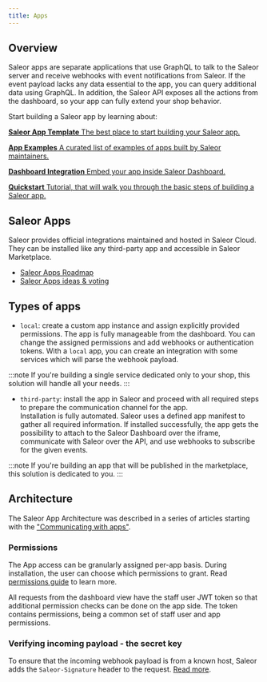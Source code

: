 ```yaml
---
title: Apps
---
```



## Overview

Saleor apps are separate applications that use GraphQL to talk to the Saleor server and receive webhooks with event notifications from Saleor. If the event payload lacks any data essential to the app, you can query additional data using GraphQL. In addition, the Saleor API exposes all the actions from the dashboard, so your app can fully extend your shop behavior.

Start building a Saleor app by learning about:

<CardGrid>

[**Saleor App Template** The best place to start building your Saleor app.](developer/extending/apps/developing-apps/app-template.mdx)

[**App Examples** A curated list of examples of apps built by Saleor maintainers.](developer/extending/apps/developing-apps/app-examples.mdx)

[**Dashboard Integration** Embed your app inside Saleor Dashboard.](developer/extending/apps/extending-dashboard-with-apps.mdx)

[**Quickstart** Tutorial, that will walk you through the basic steps of building a Saleor app.](developer/extending/apps/quickstart/getting-started.mdx)

</CardGrid>

## Saleor Apps

Saleor provides official integrations maintained and hosted in Saleor Cloud. They can be installed like any third-party app and accessible in Saleor Marketplace.

- [Saleor Apps Roadmap](https://github.com/orgs/saleor/projects/22)
- [Saleor Apps ideas & voting](https://github.com/saleor/apps/discussions)

## Types of apps

- `local`: create a custom app instance and assign explicitly provided permissions. The app is fully manageable from the dashboard. You can change the assigned permissions and add webhooks or authentication tokens. With a `local` app, you can create an integration with some services which will parse the webhook payload.

:::note
If you're building a single service dedicated only to your shop, this solution will handle all your needs.
:::

- `third-party`: install the app in Saleor and proceed with all required steps to prepare the communication channel for the app.  
  Installation is fully automated. Saleor uses a defined app manifest to gather all required information. If installed successfully, the app gets the possibility to attach to the Saleor Dashboard over the iframe, communicate with Saleor over the API, and use webhooks to subscribe for the given events.

:::note
If you're building an app that will be published in the marketplace, this solution is dedicated to you.
:::

## Architecture

The Saleor App Architecture was described in a series of articles starting with the ["Communicating with apps"](developer/extending/apps/architecture/communication-between-app-and-saleor.mdx).

### Permissions

The App access can be granularly assigned per-app basis. During installation, the user can choose which permissions to grant. Read [permissions guide](developer/permissions.mdx) to learn more.

All requests from the dashboard view have the staff user JWT token so that additional permission checks can be done on the app side. The token contains permissions, being a common set of staff user and app permissions.

### Verifying incoming payload - the secret key

To ensure that the incoming webhook payload is from a known host, Saleor adds the `Saleor-Signature` header to the request. [Read more](developer/extending/apps/asynchronous-webhooks.mdx#https).
